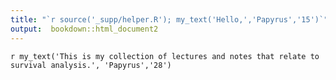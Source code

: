 ```yaml
---
title: "`r source('_supp/helper.R'); my_text('Hello,','Papyrus','15')`"
output:  bookdown::html_document2
---
```


`r my_text('This is my collection of lectures and notes that relate to survival analysis.', 'Papyrus','28')`
